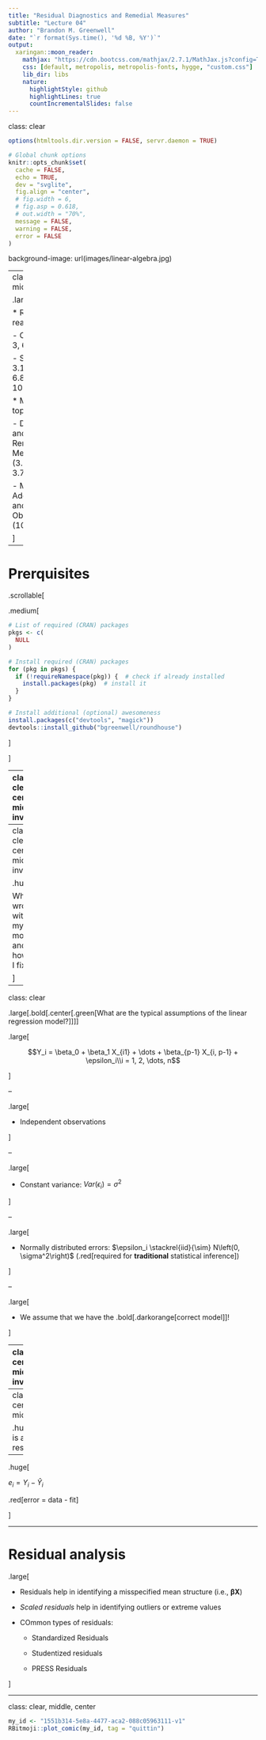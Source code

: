 ```yaml
---
title: "Residual Diagnostics and Remedial Measures"
subtitle: "Lecture 04"
author: "Brandon M. Greenwell"
date: "`r format(Sys.time(), '%d %B, %Y')`"
output:
  xaringan::moon_reader:
    mathjax: "https://cdn.bootcss.com/mathjax/2.7.1/MathJax.js?config=TeX-MML-AM_HTMLorMML"
    css: [default, metropolis, metropolis-fonts, hygge, "custom.css"]
    lib_dir: libs
    nature:
      highlightStyle: github
      highlightLines: true
      countIncrementalSlides: false
---
```

class: clear 

```r
options(htmltools.dir.version = FALSE, servr.daemon = TRUE)

# Global chunk options
knitr::opts_chunk$set(
  cache = FALSE,
  echo = TRUE,
  dev = "svglite",
  fig.align = "center",
  # fig.width = 6,
  # fig.asp = 0.618,
  # out.width = "70%",
  message = FALSE,
  warning = FALSE,
  error = FALSE
)
```

background-image: url(images/linear-algebra.jpg)


---
class: clear, middle

.large[

* Required reading

    - Chapters: 3, 6, and 10

    - Sections: 3.1-3.4, 3.7, 6.8, and 10.1-10.4

* Main topics:

    - Diagnostic and Remedial Measures (3.1-3.4, 3.7, 6.8,)
  
    - Model Adequacy and Outlying Observations (10.1-10.4)

]


---

# Prerquisites

.scrollable[

.medium[

```r
# List of required (CRAN) packages
pkgs <- c(
  NULL
)

# Install required (CRAN) packages
for (pkg in pkgs) {
  if (!requireNamespace(pkg)) {  # check if already installed
    install.packages(pkg)  # install it
  }
}

# Install additional (optional) awesomeness
install.packages(c("devtools", "magick"))
devtools::install_github("bgreenwell/roundhouse")
```

]

]


---
class: clear, center, middle, inverse

.huger[

What are *residual diagnostics* and *remedial measures* and why do we need them?

]


---
class: clear, center, middle, inverse

.huger[

What's wrong with my model and how do I fix it?

]


---
class: clear 

.large[.bold[.center[.green[What are the typical assumptions of the linear regression model?]]]]

.large[

$$Y_i = \beta_0 + \beta_1 X_{i1} + \dots + \beta_{p-1} X_{i, p-1} + \epsilon_i\\i = 1, 2, \dots, n$$

]

--

.large[

* Independent observations

]

--

.large[

* Constant variance: $Var\left(\epsilon_i\right) = \sigma^2$

]

--

.large[

* Normally distributed errors: $\epsilon_i \stackrel{iid}{\sim} N\left(0, \sigma^2\right)$ (.red[required for **traditional** statistical inference])

]

--

.large[

* We assume that we have the .bold[.darkorange[correct model]]!

]


---
class: clear, center, middle, inverse

.huger[

How do we know if the model is ~~wrong~~ bad?

]


---
class: clear, center, middle

.huger[What is a residual?]

--

.huge[ 

$e_i = Y_i - \widehat{Y}_i$ 

.red[error = data - fit]

]

---

# Residual analysis

.large[

* Residuals help in identifying a misspecified mean structure (i.e., $\boldsymbol{\beta}\boldsymbol{X}$)

* *Scaled residuals* help in identifying outliers or extreme values

* COmmon types of residuals:

    - Standardized Residuals
    
    - Studentized residuals
    
    - PRESS Residuals 

]


---
class: clear, middle, center

```r
my_id <- "1551b314-5e8a-4477-aca2-088c05963111-v1"
RBitmoji::plot_comic(my_id, tag = "quittin")
```